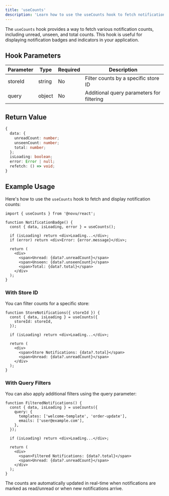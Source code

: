 ```yaml
---
title: 'useCounts'
description: 'Learn how to use the useCounts hook to fetch notification counts in your React application'
---
```



The `useCounts` hook provides a way to fetch various notification counts, including unread, unseen, and total counts. This hook is useful for displaying notification badges and indicators in your application.

## Hook Parameters

| Parameter | Type   | Required | Description                               |
| --------- | ------ | -------- | ----------------------------------------- |
| storeId   | string | No       | Filter counts by a specific store ID      |
| query     | object | No       | Additional query parameters for filtering |

## Return Value

```typescript
{
  data: {
    unreadCount: number;
    unseenCount: number;
    total: number;
  };
  isLoading: boolean;
  error: Error | null;
  refetch: () => void;
}
```

## Example Usage

Here's how to use the `useCounts` hook to fetch and display notification counts:

```tsx
import { useCounts } from '@novu/react';

function NotificationBadge() {
  const { data, isLoading, error } = useCounts();

  if (isLoading) return <div>Loading...</div>;
  if (error) return <div>Error: {error.message}</div>;

  return (
    <div>
      <span>Unread: {data?.unreadCount}</span>
      <span>Unseen: {data?.unseenCount}</span>
      <span>Total: {data?.total}</span>
    </div>
  );
}
```

### With Store ID

You can filter counts for a specific store:

```tsx
function StoreNotifications({ storeId }) {
  const { data, isLoading } = useCounts({
    storeId: storeId,
  });

  if (isLoading) return <div>Loading...</div>;

  return (
    <div>
      <span>Store Notifications: {data?.total}</span>
      <span>Unread: {data?.unreadCount}</span>
    </div>
  );
}
```

### With Query Filters

You can also apply additional filters using the query parameter:

```tsx
function FilteredNotifications() {
  const { data, isLoading } = useCounts({
    query: {
      templates: ['welcome-template', 'order-update'],
      emails: ['user@example.com'],
    },
  });

  if (isLoading) return <div>Loading...</div>;

  return (
    <div>
      <span>Filtered Notifications: {data?.total}</span>
      <span>Unread: {data?.unreadCount}</span>
    </div>
  );
}
```

<Callout type="info">
  The counts are automatically updated in real-time when notifications are marked as read/unread or
  when new notifications arrive.
</Callout>
